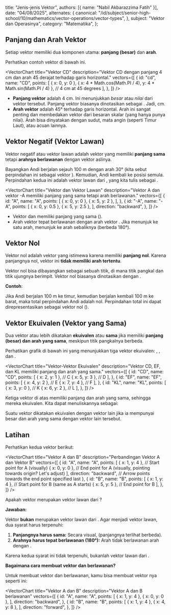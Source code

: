 
  title: "Jenis-jenis Vektor",
  authors: [{ name: "Nabil Akbarazzima Fatih" }],
  date: "04/08/2025",
  alternates: {
    canonical:
      "/id/subject/senior-high-school/10/mathematics/vector-operations/vector-types",
  },
  subject: "Vektor dan Operasinya",
  category: "Matematika",
};

## Panjang dan Arah Vektor

Setiap vektor memiliki dua komponen utama: **panjang (besar)** dan **arah**.

Perhatikan contoh vektor <InlineMath math="\overrightarrow{CD}" /> di bawah ini.

<VectorChart
  title="Vektor CD"
  description="Vektor CD dengan panjang 4 cm dan arah 45 derajat terhadap garis horizontal."
  vectors={[
    {
      id: "cd",
      name: "CD",
      points: [
        { x: 0, y: 0 },
        { x: 4 * Math.cos(Math.PI / 4), y: 4 * Math.sin(Math.PI / 4) }, // 4 cm at 45 degrees
      ],
    },
  ]}
/>

- **Panjang vektor** <InlineMath math="\overrightarrow{CD}" /> adalah 4 cm. Ini menunjukkan _besar_ atau _nilai_ dari vektor tersebut. Panjang vektor <InlineMath math="\vec{v}" /> biasanya dinotasikan sebagai <InlineMath math="|\vec{v}|" />. Jadi, <InlineMath math="|\overrightarrow{CD}| = 4" /> cm.
- **Arah vektor** <InlineMath math="\overrightarrow{CD}" /> adalah 45° terhadap garis horizontal. Arah ini sangat penting dan membedakan vektor dari besaran skalar (yang hanya punya nilai). Arah bisa dinyatakan dengan sudut, mata angin (seperti Timur Laut), atau acuan lainnya.

## Vektor Negatif (Vektor Lawan)

Vektor negatif atau vektor lawan adalah vektor yang memiliki **panjang sama** tetapi **arahnya berlawanan** dengan vektor aslinya.

Bayangkan Andi berjalan sejauh 100 m dengan arah 30° (kita sebut perpindahan ini sebagai vektor <InlineMath math="\vec{A}" />). Kemudian, Andi kembali ke posisi semula. Perpindahan kedua ini adalah vektor lawan dari <InlineMath math="\vec{A}" />, yang kita tulis sebagai <InlineMath math="-\vec{A}" />.

<VectorChart
  title="Vektor dan Vektor Lawan"
  description="Vektor A dan vektor -A memiliki panjang yang sama tetapi arah berlawanan."
  vectors={[
    {
      id: "A",
      name: "A",
      points: [
        { x: 0, y: 0 },
        { x: 5, y: 2 },
      ],
    },
    {
      id: "-A",
      name: "-A",
      points: [
        { x: 0, y: 0.5 },
        { x: 5, y: 2.5 },
      ],
      direction: "backward",
    },
  ]}
/>

- Vektor <InlineMath math="\vec{A}" /> dan <InlineMath math="-\vec{A}" /> memiliki panjang yang sama (<InlineMath math="|\vec{A}| = |-\vec{A}|" />).
- Arah vektor <InlineMath math="-\vec{A}" /> tepat berlawanan dengan arah vektor <InlineMath math="\vec{A}" />. Jika <InlineMath math="\vec{A}" /> menunjuk ke satu arah, <InlineMath math="-\vec{A}" /> menunjuk ke arah sebaliknya (berbeda 180°).

## Vektor Nol

Vektor nol adalah vektor yang istimewa karena memiliki **panjang nol**. Karena panjangnya nol, vektor ini **tidak memiliki arah tertentu**.

Vektor nol bisa dibayangkan sebagai sebuah titik, di mana titik pangkal dan titik ujungnya berimpit. Vektor nol biasanya dinotasikan dengan <InlineMath math="\vec{0}" />.

**Contoh**:

Jika Andi berjalan 100 m ke timur, kemudian berjalan kembali 100 m ke barat, maka total perpindahan Andi adalah nol. Perpindahan total ini dapat direpresentasikan sebagai vektor nol (<InlineMath math="\vec{0}" />).

## Vektor Ekuivalen (Vektor yang Sama)

Dua vektor atau lebih dikatakan **ekuivalen** atau **sama** jika memiliki **panjang (besar) dan arah yang sama**, meskipun titik pangkalnya berbeda.

Perhatikan grafik di bawah ini yang menunjukkan tiga vektor ekuivalen: <InlineMath math="\overrightarrow{CD}" />, <InlineMath math="\overrightarrow{EF}" />, dan <InlineMath math="\overrightarrow{KL}" />.

<VectorChart
  title="Vektor-Vektor Ekuivalen"
  description="Vektor CD, EF, dan KL memiliki panjang dan arah yang sama."
  vectors={[
    {
      id: "CD",
      name: "CD",
      points: [
        { x: 2, y: 1 }, // C
        { x: 5, y: 3 }, // D
      ],
    },
    {
      id: "EF",
      name: "EF",
      points: [
        { x: 4, y: 2 }, // E
        { x: 7, y: 4 }, // F
      ],
    },
    {
      id: "KL",
      name: "KL",
      points: [
        { x: 3, y: 0 }, // K
        { x: 6, y: 2 }, // L
      ],
    },
  ]}
/>

Ketiga vektor di atas memiliki panjang dan arah yang sama, sehingga mereka ekuivalen. Kita dapat menuliskannya sebagai:

<BlockMath math="\overrightarrow{CD} = \overrightarrow{EF} = \overrightarrow{KL}" />

Suatu vektor dikatakan ekuivalen dengan vektor lain jika ia mempunyai besar dan arah yang sama dengan vektor lain tersebut.

## Latihan

Perhatikan kedua vektor berikut:

<VectorChart
  title="Vektor A dan B"
  description="Perbandingan Vektor A dan Vektor B"
  vectors={[
    {
      id: "A",
      name: "A",
      points: [
        { x: 1, y: 4 }, // Start point for A (visually)
        { x: 0, y: 0 }, // End point for A (visually, pointing towards origin? Let's adjust)
      ],
      direction: "backward", // Arrow points towards the end point specified last
    },
    {
      id: "B",
      name: "B",
      points: [
        { x: 1, y: 4 }, // Start point for B (same as A starts)
        { x: 5, y: 5 }, // End point for B
      ],
    },
  ]}
/>

Apakah vektor <InlineMath math="\vec{A}" /> merupakan vektor lawan dari <InlineMath math="\vec{B}" />?

**Jawaban:**

Vektor <InlineMath math="\vec{A}" /> **bukan** merupakan vektor lawan dari <InlineMath math="\vec{B}" />. Agar menjadi vektor lawan, dua syarat harus terpenuhi:

1.  **Panjangnya harus sama:** Secara visual, <InlineMath math="|\vec{A}| \neq |\vec{B}|" /> (panjangnya terlihat berbeda).
2.  **Arahnya harus tepat berlawanan (180°):** Arah <InlineMath math="\vec{A}" /> tidak berlawanan arah dengan <InlineMath math="\vec{B}" />.

Karena kedua syarat ini tidak terpenuhi, <InlineMath math="\vec{A}" /> bukanlah vektor lawan dari <InlineMath math="\vec{B}" />.

**Bagaimana cara membuat vektor <InlineMath math="\vec{A}" /> dan <InlineMath math="\vec{B}" /> berlawanan?**

Untuk membuat vektor <InlineMath math="\vec{A}" /> dan <InlineMath math="\vec{B}" /> berlawanan, kamu bisa membuat vektor nya seperti ini:

<VectorChart
  title="Vektor A dan B"
  description="Vektor A dan B berlawanan"
  vectors={[
    {
      id: "A",
      name: "A",
      points: [
        { x: 1, y: 4 },
        { x: 0, y: 0 },
      ],
      direction: "backward",
    },
    {
      id: "B",
      name: "B",
      points: [
        { x: 1, y: 4 },
        { x: 4, y: 8 },
      ],
      direction: "forward",
    },
  ]}
/>
